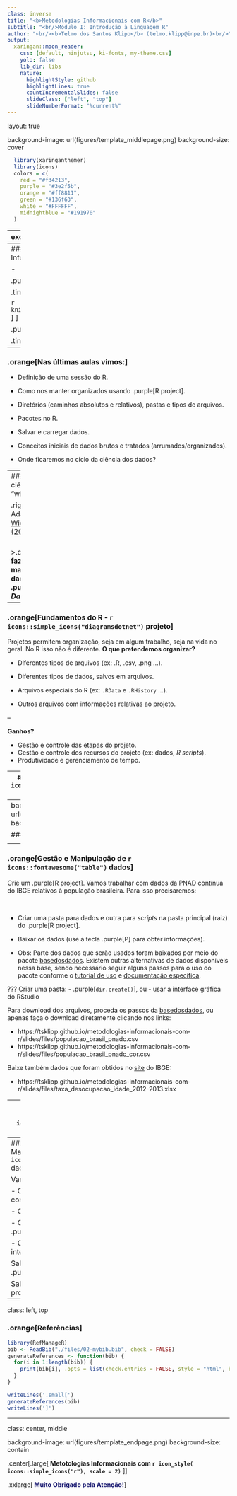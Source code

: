 ```yaml
---
class: inverse 
title: "<b>Metodologias Informacionais com R</b>"
subtitle: "<br/>Módulo I: Introdução à Linguagem R"
author: "<br/><b>Telmo dos Santos Klipp</b> (telmo.klipp@inpe.br)<br/>"
output:
  xaringan::moon_reader:
    css: [default, ninjutsu, ki-fonts, my-theme.css]
    yolo: false
    lib_dir: libs
    nature:
      highlightStyle: github
      highlightLines: true
      countIncrementalSlides: false
      slideClass: ["left", "top"]
      slideNumberFormat: "%current%"
---
```

layout: true

background-image: url(figures/template_middlepage.png)
background-size: cover

```r
  library(xaringanthemer)
  library(icons)
  colors = c(
    red = "#f34213",
    purple = "#3e2f5b",
    orange = "#ff8811",
    green = "#136f63",
    white = "#FFFFFF",
    midnightblue = "#191970"
  )
```

---
exclude: TRUE
class: center, top

<br/><br/><br/><br/><br/><br/><br/>

.orange[<b>Telmo dos Santos Klipp</b>]

.small[
Graduação em Tecnologias da Informação e Comunicação (UFSC, 2009-2013) <br/>
Mestrado em Engenharia de Computação (FURG, 2013-2015) <br/>
Bolsista CNPq no Laboratório de Computação para Clima Espacial (LCCE/INPE, 2015-2020) <br/>
Doutorando em Computação Aplicada (INPE, 2020-atual) <br/>
]

---
### .orange[`r icons::fontawesome("info-circle")` Informações Gerais sobre o Curso]

- <p class="jst">Materiais disponibilizados via <A href="https://classroom.google.com/u/0/c/NjExMjg5MTU0OTY3">Classroom</A>;</p> 
- <p class="jst">O aprendizado requer a prática que será constante nas aulas;</p>
- <p class="jst">Será cobrado ao menos uma atividade semanal `r icon_style(fontawesome("thumbtack"), fill = "black")`.</p> 

.pull-left[
Bibliografia Básica:

 .tiny[- <p class="jst">Kennedy, R., & Waggoner, P. D. (2021). Introduction to r for social scientists: a tidy programming approach. CRC Press.</p>

```r
knitr::include_graphics("figures/basicblibliograph.png") 
```
]
]

.pull-right[
Bibliografia Complementar:

 .tiny[- <p class="jst">Wickham, H., Çetinkaya-Rundel, M., & Grolemund, G. (2023). R for data science (2e): import, tidy, transform, visualize, and model data. "O'Reilly Media, Inc.". Disponível em: <A href="https://r4ds.hadley.nz/">https://r4ds.hadley.nz/</A>. Acesso em: 14 de junho, 2023. (Online) </p>
- <p class="jst">Damiani, A. et. al., (2022). Ciência de Dados em R. Curso-R. Disponível em: <A href="https://livro.curso-r.com">https://livro.curso-r.com</A>. Acesso em: 12 de maio, 2023. (Online)</p>
-  <p class="jst">de Aquino, J. A. (2014). R para cientistas sociais. Editora da UESC (editus). Disponível em: <A href="http://www.uesc.br/editora/index.php?item=conteudo_livros_digitais.php">http://www.uesc.br/editora/</A>. Acesso em: 12 de maio, 2023. </p>
-  <p class="jst">de Oliveira, P. F., Guerra, S., McDonnell, R. (2018). Ciência de Dados com R: Introdução. Editora IBPAD. Disponível em: <A href="https://cdr.ibpad.com.br/index.html">https://cdr.ibpad.com.br/index.html</A>. Acesso em: 12 de maio, 2023. (Online) </p> ] 
]

---

### .orange[Nas últimas aulas vimos:]
- Definição de uma sessão do R.

- Como nos manter organizados usando .purple[R project].

- Diretórios (caminhos absolutos e relativos), pastas e tipos de arquivos.

- Pacotes no R.

- Salvar e carregar dados.

- Conceitos iniciais de dados brutos e  tratados (arrumados/organizados).

- Onde ficaremos no ciclo da ciência dos dados?

---
### .orange[Ciclo da ciência dos dados - "whole game"]

.right[.small[Créditos: Adaptado de <A href="https://r4ds.hadley.nz/data-tidy.html"> Wickham, et al (2023)</A>.]]
```r
knitr::include_graphics("figures/data-sciency-cycle2.png") 
```

</br>
>.center[<b>Vamos fazer gestão e manipulação de dados considerando .purple[R project] e <i>Data Wrangling</i></b>.]

---

### .orange[Fundamentos do R - `r icons::simple_icons("diagramsdotnet")` projeto]

<p class="jst">Projetos permitem organização, seja em algum trabalho, seja na vida no geral.  No R isso não é diferente. <b>O que pretendemos organizar?</b></p>

- Diferentes tipos de arquivos (ex: .R, .csv, .png ...).

- Diferentes tipos de dados, salvos em arquivos.

- Arquivos especiais do R (ex: `.RData` e `.RHistory` ...).

- Outros arquivos com informações relativas  ao projeto.

--

<b>Ganhos?</b>

- Gestão e controle das etapas do projeto.
- Gestão e controle dos recursos do projeto (ex: dados, <i>R scripts</i>). 
- Produtividade e gerenciamento de tempo.

---
### .orange[Fundamentos do R - `r icons::simple_icons("diagramsdotnet")` projeto]

```r
knitr::include_graphics("figures/rstudio_project_files.png") 
```

.left[.footnote[.small[Créditos: <A href="https://datacarpentry.org/r-socialsci/00-intro.html"> Erin Becker (2023)</A>.]] ]

---
background-image: url(figures/tidyverse2.png)
background-size: contain

### .orange[Tidyverse]

<p class="jst"><b>Coleção de pacotes que possuem filosofia de design, gramática e estrutura de dados em comum e, permitem trabalho conjunto, clareza de código, reprodutibilidade, dentre outros benefícios.</p> 

---
### .orange[Gestão e Manipulação de `r icons::fontawesome("table")` dados]

<p class="jst">Crie um .purple[R project]. Vamos trabalhar com dados da PNAD contínua do IBGE relativos à população brasileira. Para isso precisaremos: </p>

</br>

- Criar uma pasta para dados e outra para <i>scripts</i> na pasta principal (raiz) do .purple[R project].

- Baixar os dados (use a tecla .purple[P] para obter informações).

- <p class="jst">Obs: Parte dos dados que serão usados foram baixados por meio do pacote <A href="https://basedosdados.org/dataset/9fa532fb-5681-4903-b99d-01dc45fd527a?table=9e4ab8f4-3ad4-47fb-9919-5658d2e09c4f">basedosdados</A>. Existem outras alternativas de dados disponíveis nessa base, sendo necessário seguir alguns passos para o uso do pacote conforme o <A href="https://dev.to/basedosdados/como-usar-a-biblioteca-basedosdados-no-r-capitulo-1-46kb">tutorial de uso</A> e  <A href="https://basedosdados.github.io/mais/api_reference_r/">documentação específica</A>.</p>


???
Criar uma pasta:
- .purple[`dir.create()`], ou
- usar a interface gráfica do RStudio

Para download dos arquivos, proceda os passos da <A href="https://basedosdados.org/dataset/9fa532fb-5681-4903-b99d-01dc45fd527a?table=9e4ab8f4-3ad4-47fb-9919-5658d2e09c4f">basedosdados</A>, ou apenas faça o download diretamente clicando nos links:

- https://tsklipp.github.io/metodologias-informacionais-com-r/slides/files/populacao_brasil_pnadc.csv
- https://tsklipp.github.io/metodologias-informacionais-com-r/slides/files/populacao_brasil_pnadc_cor.csv

Baixe também dados que foram obtidos no <A href="https://www.ibge.gov.br/estatisticas/sociais/trabalho/17270-pnad-continua.html?=&t=series-historicas">site</A> do IBGE: 

- https://tsklipp.github.io/metodologias-informacionais-com-r/slides/files/taxa_desocupacao_idade_2012-2013.xlsx

---
### .orange[Gestão e Manipulação de `r icons::fontawesome("table")` dados]

- Leia os dados da população brasileira.

- Os dados estão no formato .purple[tidy]? Em caso negativo arrume-os.
.right[.small[Créditos:  <A href="https://r4ds.hadley.nz/data-tidy.html"> Wickham, et al (2023)</A>.]]
```r
knitr::include_graphics("figures/tidy-1.png") 
```
> <p class="jst">`"Conjunto de dados organizados (tidy) são todos iguais, mas todo conjunto bagunçado é bagunçado à sua maneira."`</p>
> — Hadley Wickham 

- Salve em novos arquivos.

???

Vamos usar:
- .purple[`readr::read_csv()`] e .purple[`readxl::read_excel()`]
- o operador pipe .purple[|>] 
- .purple[`dplyr::filter()`], .purple[`dplyr::select()`], .purple[`dplyr::mutate()`] e .purple[`dplyr::summarise()`]
- .purple[`tidyr::drop_na()`] e .purple[`tidyr::pivot_longer()`]
- .purple[`stringr::str_replace()`]
- .purple[`readr::write_csv()`]

Salvar as operações em .purple[R scripts]

---
### .orange[Gestão e Manipulação de `r icons::fontawesome("database")` dados]

Vamos vislumbrar:

- Como fazer um plot básico com .purple[<b>ggplot2</b>]

- Como personalizar o plot.

- O uso do operador .purple[pipe]

- Como produzir um plot interativo com .purple[<b>plotly</b>]

Salvaremos os passos em um .purple[R script].

Salvaremos as figuras produzidas em uma nova pasta.

---
class: left, top

### .orange[Referências]

```r
library(RefManageR)
bib <- ReadBib("./files/02-mybib.bib", check = FALSE)
generateReferences <- function(bib) {
  for(i in 1:length(bib)) {
    print(bib[i], .opts = list(check.entries = FALSE, style = "html", bib.style = "authoryear"))
  }
}
```

```r
writeLines('.small[')
generateReferences(bib)
writeLines(']')
```

---
class: center, middle

background-image: url(figures/template_endpage.png)
background-size: contain

.center[.large[<b> Metotologias Informacionais com `r icon_style( icons::simple_icons("r"), scale = 2)`</b> ]]

.xxlarge[<b style="color:MidnightBlue "> Muito Obrigado pela Atenção!</b>]
  

